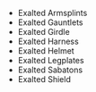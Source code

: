 - <WowHeadItem id="14983">Exalted Armsplints</WowHeadItem>
- <WowHeadItem id="14976">Exalted Gauntlets</WowHeadItem>
- <WowHeadItem id="14977">Exalted Girdle</WowHeadItem>
- <WowHeadItem id="14975">Exalted Harness</WowHeadItem>
- <WowHeadItem id="14979">Exalted Helmet</WowHeadItem>
- <WowHeadItem id="14980">Exalted Legplates</WowHeadItem>
- <WowHeadItem id="14978">Exalted Sabatons</WowHeadItem>
- <WowHeadItem id="14982">Exalted Shield</WowHeadItem>